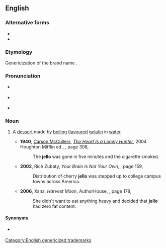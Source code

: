 {{also|Jello|jellõ|Jell-O}}
==English==
{{wikipedia|gelatin dessert}}

===Alternative forms===
* {{l|en|Jell-O}}
* {{l|en|Jello}}

===Etymology===
{{root|en|ine-pro|*gel-}}
Genericization of the brand name {{w|Jell-O}}.

===Pronunciation===
* {{a|GA}} {{IPA|en|/ˈdʒɛloʊ/}}
* {{a|RP}} {{IPA|en|/ˈdʒɛləʊ/}}
* {{rhymes|en|ɛləʊ|s=2}}

===Noun===
{{en-noun|-|s}}

# {{lb|en|North America}} A [[dessert]] made by [[boil]]ing [[flavoured]] [[gelatin]] in [[water]]
#* '''1940''', [[w:Carson McCullers|Carson McCullers]], ''[[w:The Heart Is a Lonely Hunter|The Heart Is a Lonely Hunter]]'', 2004 Houghton Mifflin ed., {{ISBN|0618526412}}, page 306,
#*: The '''jello''' was gone in five minutes and the cigarette smoked.
#* '''2002''', Rich Zubaty, ''Your Brain Is Not Your Own'', {{ISBN|1589391306}}, page 159,
#*: Distribution of cherry '''jello''' was stepped up to college campus towns across America.
#* '''2006''', Xana, ''Harvest Moon'', AuthorHouse, {{ISBN|142593000X}}, page 178,
#*: She didn't want to eat anything heavy and decided that '''jello''' had zero fat content.

====Synonyms====
* {{l|en|jelly}} {{q|UK|Ireland}}

[[Category:English genericized trademarks]]